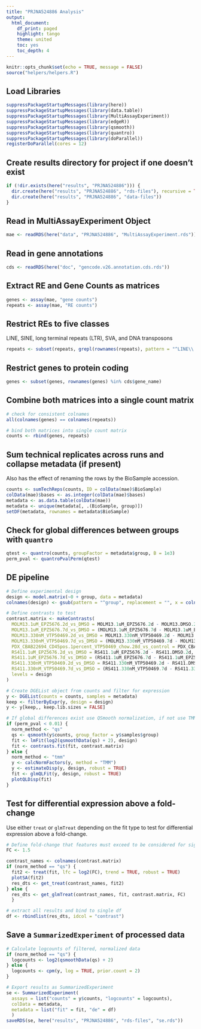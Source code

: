 ```yaml
---
title: "PRJNA524886 Analysis"
output:
  html_document:
    df_print: paged
    highlight: tango
    theme: united
    toc: yes
    toc_depth: 4
---
```


```r
knitr::opts_chunk$set(echo = TRUE, message = FALSE)
source("helpers/helpers.R")
```

## Load Libraries

```r
suppressPackageStartupMessages(library(here))
suppressPackageStartupMessages(library(data.table))
suppressPackageStartupMessages(library(MultiAssayExperiment))
suppressPackageStartupMessages(library(edgeR))
suppressPackageStartupMessages(library(qsmooth))
suppressPackageStartupMessages(library(quantro))
suppressPackageStartupMessages(library(doParallel))
registerDoParallel(cores = 12)
```

## Create results directory for project if one doesn't exist

```r
if (!dir.exists(here("results", "PRJNA524886"))) {
  dir.create(here("results", "PRJNA524886", "rds-files"), recursive = TRUE)
  dir.create(here("results", "PRJNA524886", "data-files"))
}
```

## Read in MultiAssayExperiment Object

```r
mae <- readRDS(here("data", "PRJNA524886", "MultiAssayExperiment.rds"))
```

## Read in gene annotations

```r
cds <- readRDS(here("doc", "gencode.v26.annotation.cds.rds"))
```

## Extract RE and Gene Counts as matrices

```r
genes <- assay(mae, "gene counts")
repeats <- assay(mae, "RE counts")
```

## Restrict REs to five classes

LINE, SINE, long terminal repeats (LTR), SVA, and DNA transposons

```r
repeats <- subset(repeats, grepl(rownames(repeats), pattern = "^LINE\\.|^SINE\\.|^LTR\\.|.*\\.SVA\\..*|^DNA\\."))
```

## Restrict genes to protein coding

```r
genes <- subset(genes, rownames(genes) %in% cds$gene_name)
```

## Combine both matrices into a single count matrix

```r
# check for consistent colnames
all(colnames(genes) == colnames(repeats))

# bind both matrices into single count matrix
counts <- rbind(genes, repeats)
```

## Sum technical replicates across runs and collapse metadata (if present)

Also has the effect of renaming the rows by the BioSample accession.

```r
counts <- sumTechReps(counts, ID = colData(mae)$BioSample)
colData(mae)$bases <- as.integer(colData(mae)$bases)
metadata <- as.data.table(colData(mae))
metadata <- unique(metadata[, .(BioSample, group)])
setDF(metadata, rownames = metadata$BioSample)
```

## Check for global differences between groups with `quantro`

```r
qtest <- quantro(counts, groupFactor = metadata$group, B = 1e3)
perm_pval <- quantroPvalPerm(qtest)
```

## DE pipeline

```r
# Define experimental design
design <- model.matrix(~0 + group, data = metadata)
colnames(design) <- gsub(pattern = "^group", replacement = "", x = colnames(design))

# Define contrasts to test
contrast.matrix <- makeContrasts(
  MOLM13.1uM_EPZ5676.2d_vs_DMSO = MOLM13.1uM_EPZ5676.2d - MOLM13.DMSO.2d,
  MOLM13.1uM_EPZ5676.7d_vs_DMSO = (MOLM13.1uM_EPZ5676.7d - MOLM13.1uM_EPZ5676.2d) - (MOLM13.DMSO.7d -  MOLM13.DMSO.2d),
  MOLM13.330nM_VTP50469.2d_vs_DMSO = MOLM13.330nM_VTP50469.2d - MOLM13.DMSO.2d,
  MOLM13.330nM_VTP50469.7d_vs_DMSO = (MOLM13.330nM_VTP50469.7d - MOLM13.330nM_VTP50469.2d) - (MOLM13.DMSO.7d -  MOLM13.DMSO.2d),
  PDX_CBAB22694_CD45pos.1percent_VTP50469_chow.28d_vs_control = PDX_CBAB22694_CD45pos.1percent_VTP50469_chow.28d - PDX_CBAB22694_CD45pos.control.28d,
  RS411.1uM_EPZ5676.2d_vs_DMSO = RS411.1uM_EPZ5676.2d - RS411.DMSO.2d,
  RS411.1uM_EPZ5676.7d_vs_DMSO = (RS411.1uM_EPZ5676.7d - RS411.1uM_EPZ5676.2d) - (RS411.DMSO.7d - RS411.DMSO.2d),
  RS411.330nM_VTP50469.2d_vs_DMSO = RS411.330nM_VTP50469.2d - RS411.DMSO.2d,
  RS411.330nM_VTP50469.7d_vs_DMSO = (RS411.330nM_VTP50469.7d - RS411.330nM_VTP50469.2d) - (RS411.DMSO.7d - RS411.DMSO.2d),
  levels = design
)

# Create DGEList object from counts and filter for expression
y <- DGEList(counts = counts, samples = metadata)
keep <- filterByExpr(y, design = design)
y <- y[keep,, keep.lib.sizes = FALSE]

# If global differences exist use QSmooth normalization, if not use TMM
if (perm_pval < 0.01) {
  norm_method <- "qs"
  qs <- qsmooth(y$counts, group_factor = y$samples$group)
  fit <- lmFit(log2(qsmoothData(qs) + 2), design)
  fit <- contrasts.fit(fit, contrast.matrix)
} else {
  norm_method <- "tmm"
  y <- calcNormFactors(y, method = "TMM")
  y <- estimateDisp(y, design, robust = TRUE)
  fit <- glmQLFit(y, design, robust = TRUE)
  plotQLDisp(fit)
}
```

## Test for differential expression above a fold-change

Use either `treat` or `glmTreat` depending on the fit type to test for 
differential expression above a fold-change.

```r
# Define fold-change that features must exceed to be considered for significance
FC <- 1.5

contrast_names <- colnames(contrast.matrix)
if (norm_method == "qs") {
  fit2 <- treat(fit, lfc = log2(FC), trend = TRUE, robust = TRUE)
  plotSA(fit2)
  res_dts <- get_treat(contrast_names, fit2)
} else {
  res_dts <- get_glmTreat(contrast_names, fit, contrast.matrix, FC)
  }

# extract all results and bind to single df
df <- rbindlist(res_dts, idcol = "contrast")
```

## Save a `SummarizedExperiment` of processed data

```r
# Calculate logcounts of filtered, normalized data
if (norm_method == "qs") {
  logcounts <- log2(qsmoothData(qs) + 2)
} else {
  logcounts <- cpm(y, log = TRUE, prior.count = 2)
}

# Export results as SummarizedExperiment
se <- SummarizedExperiment(
  assays = list("counts" = y$counts, "logcounts" = logcounts),
  colData = metadata,
  metadata = list("fit" = fit, "de" = df)
  )
saveRDS(se, here("results", "PRJNA524886", "rds-files", "se.rds"))
```
